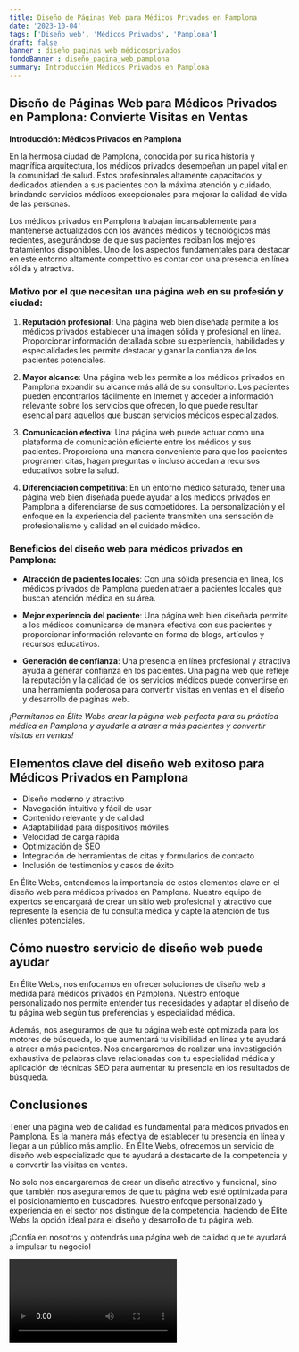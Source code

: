 ```yaml
---
title: Diseño de Páginas Web para Médicos Privados en Pamplona
date: '2023-10-04'
tags: ['Diseño web', 'Médicos Privados', 'Pamplona']
draft: false
banner : diseño_paginas_web_médicosprivados
fondoBanner : diseño_pagina_web_pamplona
summary: Introducción Médicos Privados en Pamplona
---
```


## Diseño de Páginas Web para Médicos Privados en Pamplona: Convierte Visitas en Ventas

**Introducción: Médicos Privados en Pamplona**

En la hermosa ciudad de Pamplona, conocida por su rica historia y magnífica arquitectura, los médicos privados desempeñan un papel vital en la comunidad de salud. Estos profesionales altamente capacitados y dedicados atienden a sus pacientes con la máxima atención y cuidado, brindando servicios médicos excepcionales para mejorar la calidad de vida de las personas.

Los médicos privados en Pamplona trabajan incansablemente para mantenerse actualizados con los avances médicos y tecnológicos más recientes, asegurándose de que sus pacientes reciban los mejores tratamientos disponibles. Uno de los aspectos fundamentales para destacar en este entorno altamente competitivo es contar con una presencia en línea sólida y atractiva.

### Motivo por el que necesitan una página web en su profesión y ciudad:

1. **Reputación profesional:** Una página web bien diseñada permite a los médicos privados establecer una imagen sólida y profesional en línea. Proporcionar información detallada sobre su experiencia, habilidades y especialidades les permite destacar y ganar la confianza de los pacientes potenciales.

2. **Mayor alcance**: Una página web les permite a los médicos privados en Pamplona expandir su alcance más allá de su consultorio. Los pacientes pueden encontrarlos fácilmente en Internet y acceder a información relevante sobre los servicios que ofrecen, lo que puede resultar esencial para aquellos que buscan servicios médicos especializados.

3. **Comunicación efectiva**: Una página web puede actuar como una plataforma de comunicación eficiente entre los médicos y sus pacientes. Proporciona una manera conveniente para que los pacientes programen citas, hagan preguntas o incluso accedan a recursos educativos sobre la salud.

4. **Diferenciación competitiva**: En un entorno médico saturado, tener una página web bien diseñada puede ayudar a los médicos privados en Pamplona a diferenciarse de sus competidores. La personalización y el enfoque en la experiencia del paciente transmiten una sensación de profesionalismo y calidad en el cuidado médico.

### Beneficios del diseño web para médicos privados en Pamplona:

- **Atracción de pacientes locales**: Con una sólida presencia en línea, los médicos privados de Pamplona pueden atraer a pacientes locales que buscan atención médica en su área.

- **Mejor experiencia del paciente**: Una página web bien diseñada permite a los médicos comunicarse de manera efectiva con sus pacientes y proporcionar información relevante en forma de blogs, artículos y recursos educativos.

- **Generación de confianza**: Una presencia en línea profesional y atractiva ayuda a generar confianza en los pacientes. Una página web que refleje la reputación y la calidad de los servicios médicos puede convertirse en una herramienta poderosa para convertir visitas en ventas en el diseño y desarrollo de páginas web.

*¡Permítanos en Élite Webs crear la página web perfecta para su práctica médica en Pamplona y ayudarle a atraer a más pacientes y convertir visitas en ventas!*

<GifSeo />

<Cta />

## Elementos clave del diseño web exitoso para Médicos Privados en Pamplona

- Diseño moderno y atractivo
- Navegación intuitiva y fácil de usar
- Contenido relevante y de calidad
- Adaptabilidad para dispositivos móviles
- Velocidad de carga rápida
- Optimización de SEO
- Integración de herramientas de citas y formularios de contacto
- Inclusión de testimonios y casos de éxito

En Élite Webs, entendemos la importancia de estos elementos clave en el diseño web para médicos privados en Pamplona. Nuestro equipo de expertos se encargará de crear un sitio web profesional y atractivo que represente la esencia de tu consulta médica y capte la atención de tus clientes potenciales.

## Cómo nuestro servicio de diseño web puede ayudar

En Élite Webs, nos enfocamos en ofrecer soluciones de diseño web a medida para médicos privados en Pamplona. Nuestro enfoque personalizado nos permite entender tus necesidades y adaptar el diseño de tu página web según tus preferencias y especialidad médica.

Además, nos aseguramos de que tu página web esté optimizada para los motores de búsqueda, lo que aumentará tu visibilidad en línea y te ayudará a atraer a más pacientes. Nos encargaremos de realizar una investigación exhaustiva de palabras clave relacionadas con tu especialidad médica y aplicación de técnicas SEO para aumentar tu presencia en los resultados de búsqueda.

## Conclusiones

Tener una página web de calidad es fundamental para médicos privados en Pamplona. Es la manera más efectiva de establecer tu presencia en línea y llegar a un público más amplio. En Élite Webs, ofrecemos un servicio de diseño web especializado que te ayudará a destacarte de la competencia y a convertir las visitas en ventas.

No solo nos encargaremos de crear un diseño atractivo y funcional, sino que también nos aseguraremos de que tu página web esté optimizada para el posicionamiento en buscadores. Nuestro enfoque personalizado y experiencia en el sector nos distingue de la competencia, haciendo de Élite Webs la opción ideal para el diseño y desarrollo de tu página web.

¡Confía en nosotros y obtendrás una página web de calidad que te ayudará a impulsar tu negocio!

<Video />

<CtaBot job='Médicos Privados' city='Pamplona'/>

<Gmaps query='Pamplona+españa+maps' />